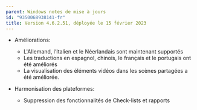 ```yaml
---
parent: Windows notes de mise à jours
id: "9350068938141-fr"
title: Version 4.6.2.51, déployée le 15 février 2023
---
```

*   Améliorations:
    *   L'Allemand, l’Italien et le Néerlandais sont maintenant supportés
    *   Les traductions en espagnol, chinois, le français et le portugais ont été améliorés
    *   La visualisation des éléments vidéos dans les scènes partagées a été améliorée.  
          
        
*   Harmonisation des plateformes:
    *   Suppression des fonctionnalités de Check-lists et rapports

